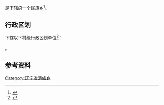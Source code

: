 {{中国乡级行政区|21/14/81/212/000}}

'''{{PAGENAMEBASE}}'''是{{PRC admin/fullname|21/14/81/212/000|3}}下辖的一个[[民族乡|民族乡]]<ref>{{PRC admin/ref sgc|{{PRC admin/parent|21/14/81/212/000}}}}</ref>。

== 行政区划 ==
{{PAGENAMEBASE}}下辖以下村级行政区划单位<ref>{{PRC admin/ref sgc|21/14/81/212/000}}</ref>：

{{PRC admin/children|21/14/81/212/000}}。

== 参考资料 ==
{{reflist}}

{{辽宁行政区划小作品}}
{{PRC admin/navcat|21/14/81/212/000}}
[[Category:辽宁省满族乡|Category:辽宁省满族乡]]